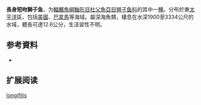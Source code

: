 {{Speciesbox
| name = 長身短吻獅子魚
| status = NE
| status_system = 
| image = 
| genus = Careproctus
| species = longifilis
| authority = [[Garman|Garman]], 1892
| synonyms = 
}}

'''長身短吻獅子鱼'''，为[[輻鰭魚綱|輻鰭魚綱]][[鮋形目|鮋形目]][[杜父魚亞目|杜父魚亞目]][[狮子鱼科|狮子鱼科]]的其中一[[種|種]]。分布於東[[太平洋|太平洋]]區，包括[[美國|美國]]、[[巴拿馬|巴拿馬]]等海域。屬深海魚類，棲息在水深1900至3334公尺的水域，體長可達12.6公分，生活習性不明。

== 参考資料 ==
*{{FishBase_species|genus=Careproctus|species=longifilis|year=2011|month=12}}

== 扩展阅读 ==
{{refbegin}}
{{wikispecies-inline|Careproctus longifilis|長身短吻獅子魚}}
{{refend}}
{{Taxonbar|from=Q3090566}}

[[Category:吻獅子魚属|longifilis]]


{{鮋形目小作品}}